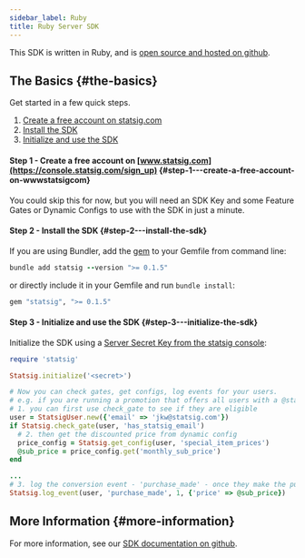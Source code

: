```yaml
---
sidebar_label: Ruby
title: Ruby Server SDK
---
```


This SDK is written in Ruby, and is [open source and hosted on github](https://github.com/statsig-io/ruby-sdk).

## The Basics {#the-basics}

Get started in a few quick steps.

1. [Create a free account on statsig.com](#step1)
2. [Install the SDK](#step2)
3. [Initialize and use the SDK](#step3)

<a name="step1"></a>

#### Step 1 - Create a free account on [www.statsig.com](https://console.statsig.com/sign_up) {#step-1---create-a-free-account-on-wwwstatsigcom}

You could skip this for now, but you will need an SDK Key and some Feature Gates or Dynamic Configs to use with the SDK in just a minute.

<a name="step2"></a>

#### Step 2 - Install the SDK {#step-2---install-the-sdk}

If you are using Bundler, add the [gem](https://rubygems.org/gems/statsig) to your Gemfile from command line:
```Ruby
bundle add statsig --version ">= 0.1.5"
```
or directly include it in your Gemfile and run `bundle install`:
```Ruby
gem "statsig", ">= 0.1.5"
```

<a name="step3"></a>

#### Step 3 - Initialize and use the SDK {#step-3---initialize-the-sdk}

Initialize the SDK using a [Server Secret Key from the statsig console](https://console.statsig.com/api_keys):

```Ruby
require 'statsig'

Statsig.initialize('<secret>')

# Now you can check gates, get configs, log events for your users.
# e.g. if you are running a promotion that offers all users with a @statsig.com email a discounted price on your monthly subscription service,
# 1. you can first use check_gate to see if they are eligible
user = StatsigUser.new({'email' => 'jkw@statsig.com'})
if Statsig.check_gate(user, 'has_statsig_email')
  # 2. then get the discounted price from dynamic config
  price_config = Statsig.get_config(user, 'special_item_prices')
  @sub_price = price_config.get('monthly_sub_price')
end

...
# 3. log the conversion event - 'purchase_made' - once they make the purchase
Statsig.log_event(user, 'purchase_made', 1, {'price' => @sub_price})
```


## More Information {#more-information}

For more information, see our [SDK documentation on github](https://github.com/statsig-io/ruby-sdk).
